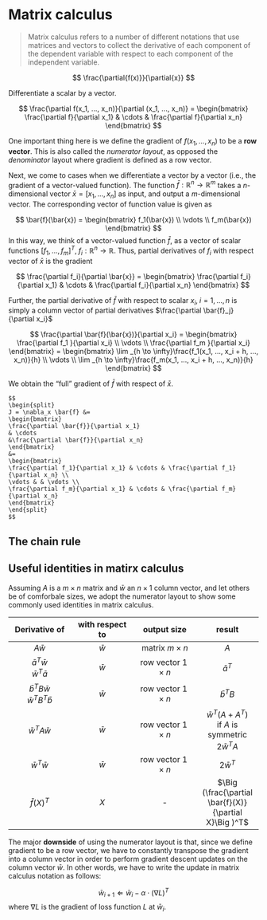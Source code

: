 
# Matrix calculus  


> Matrix calculus refers to a number of different notations that use matrices and vectors to collect the derivative of each component of the dependent variable with respect to each component of the independent variable. 

$$
\frac{\partial{f(x)}}{\partial{x}} 
$$


Differentiate a scalar by a vector. 

$$
\frac{\partial f(x_1, ..., x_n)}{\partial (x_1, ..., x_n)}
= 
\begin{bmatrix}
\frac{\partial f}{\partial x_1} & \cdots & \frac{\partial f}{\partial x_n}
\end{bmatrix}
$$

One important thing here is we define the gradient of $f(x_1, ..., x_n)$ to be a **row vector**. This is also called the *numerator layout*, as opposed the *denominator* layout where gradient is defined as a row vector.  


Next, we come to cases when we differentiate a vector by a vector (i.e., the gradient of a vector-valued function). The function $\bar{f}: \mathbb{R}^n \rightarrow \mathbb{R}^m$ takes a $n$-dimensional vector $\bar{x} = [x_1, ..., x_n]$ as input, and output a $m$-dimensional vector. The corresponding vector of function value is given as  

$$
\bar{f}(\bar{x}) = 
\begin{bmatrix}
f_1(\bar{x}) \\
\vdots \\
f_m(\bar{x})
\end{bmatrix}
$$
In this way, we think of a vector-valued function $\bar{f}$, as a vector of scalar functions $[f_1, ..., f_m]^T, \; f_i: \mathbb{R}^n \rightarrow \mathbb{R}$. Thus, partial derivatives of $f_i$ with respect vector of $\bar{x}$ is the gradient 

$$
\frac{\partial f_i}{\partial \bar{x}} =
\begin{bmatrix}
\frac{\partial f_i}{\partial x_1} & \cdots & \frac{\partial f_i}{\partial x_n}
\end{bmatrix}
$$

Further, the partial derivative of $\bar{f}$ with respect to scalar $x_i, \; i = 1,...,n$ is simply a column vector of partial derivatives $\frac{\partial \bar{f}_j}{\partial x_i}$  

$$
\frac{\partial \bar{f}(\bar{x})}{\partial x_i} = 
\begin{bmatrix}
\frac{\partial f_1 }{\partial x_i} \\
\vdots \\
\frac{\partial f_m }{\partial x_i}
\end{bmatrix} 
= 
\begin{bmatrix}
\lim _{h \to \infty}\frac{f_1(x_1, ..., x_i + h, ..., x_n)}{h} \\
\vdots \\
\lim _{h \to \infty}\frac{f_m(x_1, ..., x_i + h, ..., x_n)}{h} 
\end{bmatrix}
$$

We obtain the "full" gradient of $\bar{f}$ with respect of $\bar{x}$. 


```definition
$$
\begin{split}
J = \nabla_x \bar{f} &=
\begin{bmatrix}
\frac{\partial \bar{f}}{\partial x_1} 
& \cdots 
&\frac{\partial \bar{f}}{\partial x_n}
\end{bmatrix}
&=
\begin{bmatrix}
\frac{\partial f_1}{\partial x_1} & \cdots & \frac{\partial f_1}{\partial x_n} \\
\vdots & & \vdots \\ 
\frac{\partial f_m}{\partial x_1} & \cdots & \frac{\partial f_m}{\partial x_n}
\end{bmatrix}
\end{split}
$$
```


## The chain rule



## Useful identities in matirx calculus 

Assuming $A$ is a $m \times n$ matrix and $\bar{w}$ an $n \times 1$ column vector, and let others be of comforbale sizes,  we adopt the numerator layout to show some commonly used identities in matrix calculus. 

|Derivative of|with respect to|output size|result|
:-:|:-:|:-:|:-:|
|$A\bar{w}$|$\bar{w}$|matrix $m \times n$|$A$|
|$\bar{a}^T\bar{w}$ <br> $\bar{w}^T\bar{a}$|$\bar{w}$|row vector $1 \times n$|$\bar{a}^T$|
|$\bar{b}^TB\bar{w}$ <br> $\bar{w}^TB^T\bar{b}$|$\bar{w}$|row vector $1 \times n$|$\bar{b}^TB$|
|$\bar{w}^TA\bar{w}$|$\bar{w}$|row vector $1 \times n$|$\bar{w}^T(A + A^T)$ <br> if $A$ is symmetric $2\bar{w}^TA$|
|$\bar{w}^T\bar{w}$|$\bar{w}$|row vector $1 \times n$|$2\bar{w}^T$|
|$\bar{f}(X)^T$|$X$|-|$\Big (\frac{\partial \bar{f}(X)}{\partial X}\Big )^T$|






The major **downside** of using the numerator layout is that, since we define gradient to be a row vector,  we have to constantly transpose the gradient into a column vector in order to perform gradient descent updates on the column vector $\bar{w}$. In other words, we have to write the update in matrix calculus notation as follows:

$$
\bar{w}_{i + 1} \Leftarrow \bar{w}_i- \alpha \cdot (\nabla L)^T 
$$
where $\nabla L$ is the gradient of loss function $L$ at $\bar{w}_i$. 






